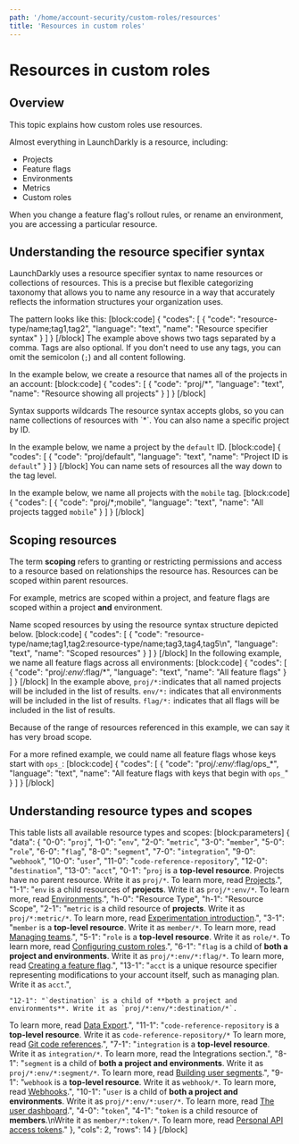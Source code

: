 ```yaml
---
path: '/home/account-security/custom-roles/resources'
title: 'Resources in custom roles'
---
```


# Resources in custom roles

## Overview

This topic explains how custom roles use resources.

Almost everything in LaunchDarkly is a resource, including:

- Projects
- Feature flags
- Environments
- Metrics
- Custom roles

When you change a feature flag's rollout rules, or rename an environment, you are accessing a particular resource.

## Understanding the resource specifier syntax

LaunchDarkly uses a resource specifier syntax to name resources or collections of resources. This is a precise but flexible categorizing taxonomy that allows you to name any resource in a way that accurately reflects the information structures your organization uses.

The pattern looks like this:
[block:code]
{
"codes": [
{
"code": "resource-type/name;tag1,tag2",
"language": "text",
"name": "Resource specifier syntax"
}
]
}
[/block]
The example above shows two tags separated by a comma. Tags are also optional. If you don't need to use any tags, you can omit the semicolon (`;`) and all content following.

In the example below, we create a resource that names all of the projects in an account:
[block:code]
{
"codes": [
{
"code": "proj/*",
"language": "text",
"name": "Resource showing all projects"
}
]
}
[/block]

<Callout intent="info">
  <CalloutTitle>Syntax supports wildcards</CalloutTitle>
  <CalloutDescription>
    The resource syntax accepts globs, so you can name collections of resources with `*`. You can also name a specific
    project by ID.
  </CalloutDescription>
</Callout>

In the example below, we name a project by the `default` ID.
[block:code]
{
"codes": [
{
"code": "proj/default",
"language": "text",
"name": "Project ID is `default`"
}
]
}
[/block]
You can name sets of resources all the way down to the tag level.

In the example below, we name all projects with the `mobile` tag.
[block:code]
{
"codes": [
{
"code": "proj/*;mobile",
"language": "text",
"name": "All projects tagged `mobile`"
}
]
}
[/block]

## Scoping resources

The term **scoping** refers to granting or restricting permissions and access to a resource based on relationships the resource has. Resources can be scoped within parent resources.

For example, metrics are scoped within a project, and feature flags are scoped within a project **and** environment.

Name scoped resources by using the resource syntax structure depicted below.
[block:code]
{
"codes": [
{
"code": "resource-type/name;tag1,tag2:resource-type/name;tag3,tag4,tag5\n",
"language": "text",
"name": "Scoped resources"
}
]
}
[/block]
In the following example, we name all feature flags across all environments:
[block:code]
{
"codes": [
{
"code": "proj/*:env/*:flag/*",
"language": "text",
"name": "All feature flags"
}
]
}
[/block]
In the example above, `proj/*:`indicates that all named projects will be included in the list of results. `env/*:` indicates that all environments will be included in the list of results. `flag/*:` indicates that all flags will be included in the list of results.

Because of the range of resources referenced in this example, we can say it has very broad scope.

For a more refined example, we could name all feature flags whose keys start with `ops_`:
[block:code]
{
"codes": [
{
"code": "proj/*:env/*:flag/ops_*",
"language": "text",
"name": "All feature flags with keys that begin with `ops_`"
}
]
}
[/block]

## Understanding resource types and scopes

This table lists all available resource types and scopes:
[block:parameters]
{
"data": {
"0-0": "`proj`",
"1-0": "`env`",
"2-0": "`metric`",
"3-0": "`member`",
"5-0": "`role`",
"6-0": "`flag`",
"8-0": "`segment`",
"7-0": "`integration`",
"9-0": "`webhook`",
"10-0": "`user`",
"11-0": "`code-reference-repository`",
"12-0": "`destination`",
"13-0": "`acct`",
"0-1": "`proj` is a **top-level resource**. Projects have no parent resource. Write it as `proj/*`.
To learn more, read [Projects](./projects).",
"1-1": "`env` is a child resources of **projects**. Write it as `proj/*:env/*`.
To learn more, read [Environments](./environments).",
"h-0": "Resource Type",
"h-1": "Resource Scope",
"2-1": "`metric` is a child resource of **projects**. Write it as `proj/*:metric/*`.
To learn more, read [Experimentation introduction](./experimentation).",
"3-1": "`member` is a **top-level resource**. Write it as `member/*`.
To learn more, read [Managing teams](./teams).",
"5-1": "`role` is a **top-level resource**. Write it as `role/*`.
To learn more, read [Configuring custom roles](./custom-roles).",
"6-1": "`flag` is a child of **both a project and environments**. Write it as `proj/*:env/*:flag/*`.
To learn more, read [Creating a feature flag](./creating-a-feature-flag).",
"13-1": "`acct` is a unique resource specifier representing modifications to your account itself, such as managing
plan. Write it as `acct`.",

    "12-1": "`destination` is a child of **both a project and environments**. Write it as `proj/*:env/*:destination/*`.

To learn more, read [Data Export](./data-export).",
"11-1": "`code-reference-repository` is a **top-level resource**. Write it as `code-reference-repository/*`
To learn more, read [Git code references](./git-code-references).",
"7-1": "`integration` is a **top-level resource**. Write it as `integration/*`.
To learn more, read the Integrations section.",
"8-1": "`segment` is a child of **both a project and environments**. Write it as `proj/*:env/*:segment/*`.
To learn more, read [Building user segments](./segmenting-users).",
"9-1": "`webhook` is a **top-level resource**. Write it as `webhook/*`.
To learn more, read [Webhooks](./webhooks).",
"10-1": "`user` is a child of **both a project and environments**. Write it as `proj/*:env/*:user/*`.
To learn more, read [The user dashboard](./the-user-dashboard).",
"4-0": "`token`",
"4-1": "`token` is a child resource of **members**.\nWrite it as `member/*:token/*`.
To learn more, read [Personal API access tokens](api-access-tokens)."
},
"cols": 2,
"rows": 14
}
[/block]
